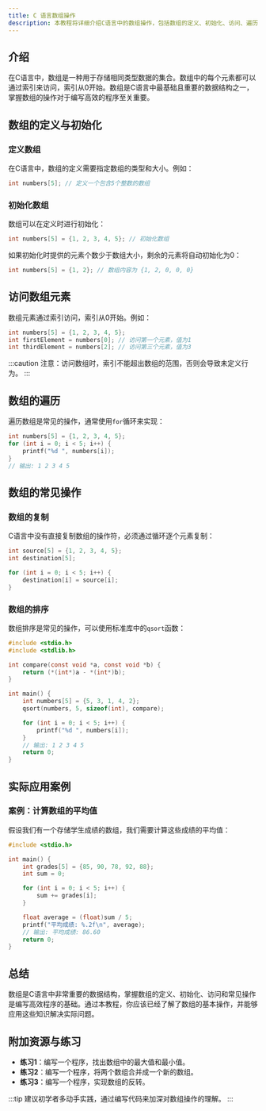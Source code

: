 ```yaml
---
title: C 语言数组操作
description: 本教程将详细介绍C语言中的数组操作，包括数组的定义、初始化、访问、遍历以及常见操作。适合初学者学习。
---
```


## 介绍

在C语言中，数组是一种用于存储相同类型数据的集合。数组中的每个元素都可以通过索引来访问，索引从0开始。数组是C语言中最基础且重要的数据结构之一，掌握数组的操作对于编写高效的程序至关重要。

## 数组的定义与初始化

### 定义数组

在C语言中，数组的定义需要指定数组的类型和大小。例如：

```c
int numbers[5]; // 定义一个包含5个整数的数组
```

### 初始化数组

数组可以在定义时进行初始化：

```c
int numbers[5] = {1, 2, 3, 4, 5}; // 初始化数组
```

如果初始化时提供的元素个数少于数组大小，剩余的元素将自动初始化为0：

```c
int numbers[5] = {1, 2}; // 数组内容为 {1, 2, 0, 0, 0}
```

## 访问数组元素

数组元素通过索引访问，索引从0开始。例如：

```c
int numbers[5] = {1, 2, 3, 4, 5};
int firstElement = numbers[0]; // 访问第一个元素，值为1
int thirdElement = numbers[2]; // 访问第三个元素，值为3
```

:::caution
注意：访问数组时，索引不能超出数组的范围，否则会导致未定义行为。
:::

## 数组的遍历

遍历数组是常见的操作，通常使用`for`循环来实现：

```c
int numbers[5] = {1, 2, 3, 4, 5};
for (int i = 0; i < 5; i++) {
    printf("%d ", numbers[i]);
}
// 输出: 1 2 3 4 5
```

## 数组的常见操作

### 数组的复制

C语言中没有直接复制数组的操作符，必须通过循环逐个元素复制：

```c
int source[5] = {1, 2, 3, 4, 5};
int destination[5];

for (int i = 0; i < 5; i++) {
    destination[i] = source[i];
}
```

### 数组的排序

数组排序是常见的操作，可以使用标准库中的`qsort`函数：

```c
#include <stdio.h>
#include <stdlib.h>

int compare(const void *a, const void *b) {
    return (*(int*)a - *(int*)b);
}

int main() {
    int numbers[5] = {5, 3, 1, 4, 2};
    qsort(numbers, 5, sizeof(int), compare);

    for (int i = 0; i < 5; i++) {
        printf("%d ", numbers[i]);
    }
    // 输出: 1 2 3 4 5
    return 0;
}
```

## 实际应用案例

### 案例：计算数组的平均值

假设我们有一个存储学生成绩的数组，我们需要计算这些成绩的平均值：

```c
#include <stdio.h>

int main() {
    int grades[5] = {85, 90, 78, 92, 88};
    int sum = 0;

    for (int i = 0; i < 5; i++) {
        sum += grades[i];
    }

    float average = (float)sum / 5;
    printf("平均成绩: %.2f\n", average);
    // 输出: 平均成绩: 86.60
    return 0;
}
```

## 总结

数组是C语言中非常重要的数据结构，掌握数组的定义、初始化、访问和常见操作是编写高效程序的基础。通过本教程，你应该已经了解了数组的基本操作，并能够应用这些知识解决实际问题。

## 附加资源与练习

- **练习1**：编写一个程序，找出数组中的最大值和最小值。
- **练习2**：编写一个程序，将两个数组合并成一个新的数组。
- **练习3**：编写一个程序，实现数组的反转。

:::tip
建议初学者多动手实践，通过编写代码来加深对数组操作的理解。
:::